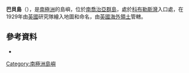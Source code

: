 {{Orphan|time=2014-06-16T01:49:34+00:00}}

{{Coord|54|16|S|36|18|W|source:GNIS|display=title}}

'''巴貝島'''（{{lang-en|Babe Island}}），是[[南極洲|南極洲]]的島嶼，位於[[南喬治亞群島|南喬治亞群島]]，處於[[科布勒斯灣|科布勒斯灣]]入口處，在1929年由[[英國|英國]]研究隊繪入地圖和命名，由[[英國海外領土|英國海外領土]]管轄。

==參考資料==
* {{usgs-gazetteer|id=806}}

[[Category:南極洲島嶼|Category:南極洲島嶼]]


{{Antarctica-geo-stub}}